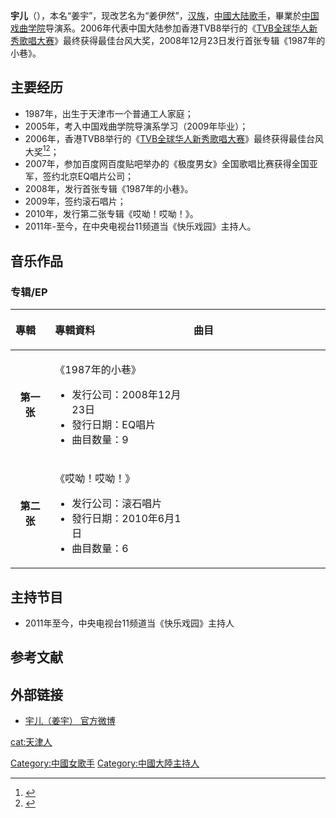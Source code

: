 {{blpsources|time=2021-06-01}}
{{藝人
| 姓名     = 宇儿
| 類型     = 女歌手
| 圖片     =
| 圖片簡介 = 
| 原名     = 姜宇 
| 外文名   = Yola 
| 外文     = 
| 國籍     = {{PRC}} 
| 民族     = [[汉族|汉族]]
| 出生日期 = {{birth date and age|1987|9|12}} 
| 出生地點 = {{CHN}}[[天津市|天津市]][[红桥区|红桥区]]
| 職業     = [[歌手|歌手]]、[[演员|演员]] 
| 語言     = [[华语|华语]]
| 教育程度 =  [[中国戏曲学院|中国戏曲学院]]导演系
| 配偶     = 
| 音樂類型 = 
| 活躍年代 = 2006年-至今
| 代表作   = 《1987年的小巷》
| 唱片公司 = 北京EQ唱片（2007-2010）<br>滚石唱片（2011年至今）
| 經紀公司 =     
| 網站     =  
| 獎項     = 
}}
'''宇儿'''（{{bd|1987年|9月12日|catIdx=Y宇}}），本名“姜宇”，现改艺名为“姜伊然”，[[汉族|汉族]]，[[中國大陆|中國大陆]][[歌手|歌手]]，畢業於[[中国戏曲学院|中国戏曲学院]]导演系。2006年代表中国大陆参加香港TVB8举行的《[[TVB全球华人新秀歌唱大赛|TVB全球华人新秀歌唱大赛]]》最终获得最佳台风大奖，2008年12月23日发行首张专辑《1987年的小巷》。

==主要经历==
*1987年，出生于天津市一个普通工人家庭；
*2005年，考入中国戏曲学院导演系学习（2009年毕业）；
*2006年，香港TVB8举行的《[[TVB全球华人新秀歌唱大赛|TVB全球华人新秀歌唱大赛]]》最终获得最佳台风大奖<ref>{{Cite web |url=http://ent.qq.com/a/20060918/000020.htm |title=TVB新秀大赛最佳台风奖由15号姜宇夺得 |accessdate=2013-11-17 |archive-date=2014-07-05 |archive-url=https://web.archive.org/web/20140705061500/http://ent.qq.com/a/20060918/000020.htm |dead-url=no }}</ref><ref>{{Cite web |url=http://ent.qq.com/a/20060917/000103.htm |title=姜宇黑靴短裙劲歌热舞 唱想TVB舞台 |accessdate=2013-11-17 |archive-date=2014-07-05 |archive-url=https://web.archive.org/web/20140705063657/http://ent.qq.com/a/20060917/000103.htm |dead-url=no }}</ref>；
*2007年，参加百度网百度贴吧举办的《极度男女》全国歌唱比赛获得全国亚军，签约北京EQ唱片公司；
*2008年，发行首张专辑《1987年的小巷》。
*2009年，签约滚石唱片；
*2010年，发行第二张专辑《哎呦！哎呦！》。
*2011年-至今，在中央电视台11频道当《快乐戏园》主持人。

==音乐作品==
===专辑/EP===
{| class="wikitable"
!align="left" width="80px"| 專輯 
!align="left" width="350px"| 專輯資料
!align="left" width="400px"| 曲目
|-
|align="center"| '''第一张'''
|align="left"| 《1987年的小巷》 
* 发行公司：2008年12月23日 
* 發行日期：EQ唱片
* 曲目数量：9 
|align="left" style="font-size: 85%;"|
{{hidden|曲目|
# 1987年的小巷
# 一步一步
# 重要  
# 怎么会知道
# 爱还是不爱
# X 
# 玉亭湖畔
# 不如睡觉
# 懂了
}}
|- bgcolor="#FFFFFF"
|align="center"| '''第二张'''
|align="left"| 《哎呦！哎呦！》 
* 发行公司：滚石唱片 
* 發行日期：2010年6月1日 
* 曲目数量：6 
|align="left" style="font-size: 85%;"|
{{hidden|曲目|
# 哎呦！哎呦！ 
# 一千遍我爱你 
# 追！吊车尾 
# 傻傻的好 
# 别想那么多
# 脸红红 
}}
|}

==主持节目== 
* 2011年至今，中央电视台11频道当《快乐戏园》主持人

==参考文献==
{{reflist}}

==外部链接==
*[http://weibo.com/eqyuer 宇儿（姜宇） 官方微博]
 
{{DEFAULTSORT:Yu}}
[[Category:中國女歌手|Category:中國女歌手]]
[[Category:中國大陸主持人|Category:中國大陸主持人]]
[[cat:天津人|cat:天津人]]